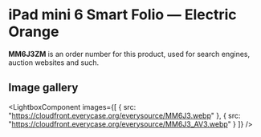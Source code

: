 
# iPad mini 6 Smart Folio — Electric Orange

<Callout type='info' emoji='👉🏻'>**MM6J3ZM** is an order number for this product, used for search engines, auction websites and such.</Callout>

## Image gallery

<LightboxComponent
    images={[
      {
        src: "https://cloudfront.everycase.org/everysource/MM6J3.webp"
      },
      {
        src: "https://cloudfront.everycase.org/everysource/MM6J3_AV3.webp"
      }
    ]}
  />
